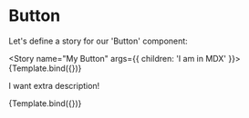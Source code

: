 
<Meta title="MDX/Button" component={Button} />


# Button

Let's define a story for our 'Button' component:

<Story name="My Button" args={{ children: 'I am in MDX' }}>
  {Template.bind({})}
</Story>

<ArgsTable story="My Button" />

I want extra description!

<Canvas>
  <Story
    name="secondary"
    args={{ children: 'secondary button', variant: 'secondary' }}
  >
    {Template.bind({})}
  </Story>
</Canvas>
